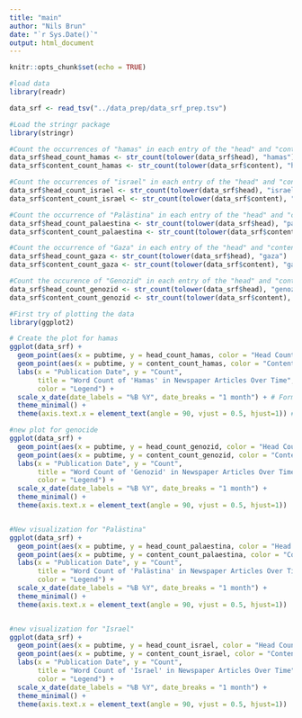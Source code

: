 ```yaml
---
title: "main"
author: "Nils Brun"
date: "`r Sys.Date()`"
output: html_document
---
```


```r
knitr::opts_chunk$set(echo = TRUE)
```

```r
#load data
library(readr)

data_srf <- read_tsv("../data_prep/data_srf_prep.tsv")
```


```r
#Load the stringr package
library(stringr)

#Count the occurrences of "hamas" in each entry of the "head" and "content" column, case insensitive
data_srf$head_count_hamas <- str_count(tolower(data_srf$head), "hamas")
data_srf$content_count_hamas <- str_count(tolower(data_srf$content), "hamas")

#Count the occurrences of "israel" in each entry of the "head" and "content" column, case insensitive
data_srf$head_count_israel <- str_count(tolower(data_srf$head), "israel")
data_srf$content_count_israel <- str_count(tolower(data_srf$content), "israel")

#Count the occurrence of "Palästina" in each entry of the "head" and "content column, case insensitive
data_srf$head_count_palaestina <- str_count(tolower(data_srf$head), "palästina")
data_srf$content_count_palaestina <- str_count(tolower(data_srf$content), "palästina")

#Count the occurrence of "Gaza" in each entry of the "head" and "content column, case insensitive
data_srf$head_count_gaza <- str_count(tolower(data_srf$head), "gaza")
data_srf$content_count_gaza <- str_count(tolower(data_srf$content), "gaza")

#Count the occurence of "Genozid" in each entry of the "head" and "content" column, case insensitive
data_srf$head_count_genozid <- str_count(tolower(data_srf$head), "genozid")
data_srf$content_count_genozid <- str_count(tolower(data_srf$content), "genozid")
```


```r
#First try of plotting the data
library(ggplot2)

# Create the plot for hamas
ggplot(data_srf) +
  geom_point(aes(x = pubtime, y = head_count_hamas, color = "Head Count Hamas")) +
  geom_point(aes(x = pubtime, y = content_count_hamas, color = "Content Count Hamas")) +
  labs(x = "Publication Date", y = "Count", 
       title = "Word Count of 'Hamas' in Newspaper Articles Over Time",
       color = "Legend") +
  scale_x_date(date_labels = "%B %Y", date_breaks = "1 month") + # Format date axis to display full month and year
  theme_minimal() +
  theme(axis.text.x = element_text(angle = 90, vjust = 0.5, hjust=1)) # Rotate x-axis text

#new plot for genocide
ggplot(data_srf) +
  geom_point(aes(x = pubtime, y = head_count_genozid, color = "Head Count Genozid")) +
  geom_point(aes(x = pubtime, y = content_count_genozid, color = "Content Count Genozid")) +
  labs(x = "Publication Date", y = "Count", 
       title = "Word Count of 'Genozid' in Newspaper Articles Over Time",
       color = "Legend") +
  scale_x_date(date_labels = "%B %Y", date_breaks = "1 month") +
  theme_minimal() +
  theme(axis.text.x = element_text(angle = 90, vjust = 0.5, hjust=1))


#New visualization for "Palästina"
ggplot(data_srf) +
  geom_point(aes(x = pubtime, y = head_count_palaestina, color = "Head Count Palästina")) +
  geom_point(aes(x = pubtime, y = content_count_palaestina, color = "Content Count Palästina")) +
  labs(x = "Publication Date", y = "Count", 
       title = "Word Count of 'Palästina' in Newspaper Articles Over Time",
       color = "Legend") +
  scale_x_date(date_labels = "%B %Y", date_breaks = "1 month") +
  theme_minimal() +
  theme(axis.text.x = element_text(angle = 90, vjust = 0.5, hjust=1))


#new visualization for "Israel"
ggplot(data_srf) +
  geom_point(aes(x = pubtime, y = head_count_israel, color = "Head Count Israel")) +
  geom_point(aes(x = pubtime, y = content_count_israel, color = "Content Count Israel")) +
  labs(x = "Publication Date", y = "Count", 
       title = "Word Count of 'Israel' in Newspaper Articles Over Time",
       color = "Legend") +
  scale_x_date(date_labels = "%B %Y", date_breaks = "1 month") +
  theme_minimal() +
  theme(axis.text.x = element_text(angle = 90, vjust = 0.5, hjust=1))
```






